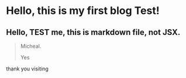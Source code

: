 # Hello, this is my first blog Test!

## Hello, TEST me, this is markdown file, not JSX.

> Micheal.
>
> Yes

thank you visiting
